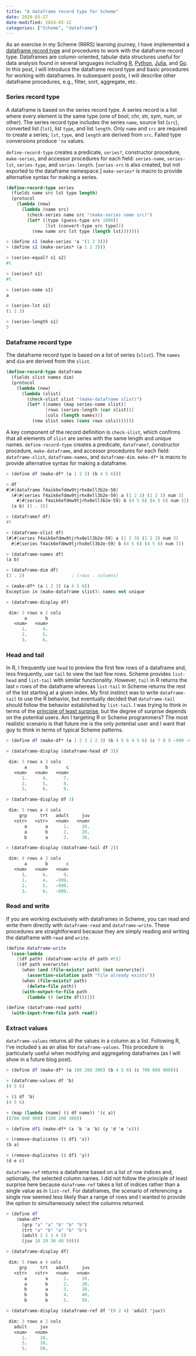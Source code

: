 ```yaml
---
title: "A dataframe record type for Scheme"
date: 2020-03-27
date-modified: 2024-03-12
categories: ["Scheme", "dataframe"]
---
```


As an exercise in my Scheme (R6RS) learning journey, I have implemented a [dataframe record type](https://github.com/hinkelman/dataframe/) and procedures to work with the dataframe record type. Dataframes are column-oriented, tabular data structures useful for data analysis found in several languages including [R](https://stat.ethz.ch/R-manual/R-devel/library/base/html/data.frame.html), [Python](https://pandas.pydata.org/docs/reference/api/pandas.DataFrame.html), [Julia](https://juliadata.github.io/DataFrames.jl/stable/), and [Go](https://github.com/rocketlaunchr/dataframe-go). In this post, I will introduce the dataframe record type and basic procedures for working with dataframes. In subsequent posts, I will describe other dataframe procedures, e.g., filter, sort, aggregate, etc.

### Series record type

A dataframe is based on the series record type. A series record is a list where every element is the same type (one of bool, chr, str, sym, num, or other). The series record type includes the series `name`, source list (`src`), converted list (`lst`), list `type`, and list `length`. Only `name` and `src` are required to create a series; `lst`, `type`, and `length` are derived from `src`. Failed type conversions produce `'na` values.

`define-record-type` creates a predicate, `series?`, constructor procedure, `make-series`, and accessor procedures for each field: `series-name`, `series-lst`, `series-type`, and `series-length`. [`series-src` is also created, but not exported to the dataframe namespace.] `make-series*` is macro to provide alternative syntax for making a series.

``` scheme
(define-record-type series
  (fields name src lst type length)
  (protocol
    (lambda (new)
      (lambda (name src)
        (check-series name src "(make-series name src)")
        (let* ([type (guess-type src 1000)]
               [lst (convert-type src type)])
          (new name src lst type (length lst)))))))

> (define s1 (make-series 'a '(1 2 3)))
> (define s2 (make-series* (a 1 2 3)))

> (series-equal? s1 s2)
#t

> (series? s1)
#t

> (series-name s1)
a

> (series-lst s1)
(1 2 3)

> (series-length s1)
3
```

### Dataframe record type

The dataframe record type is based on a list of series (`slist`). The `names` and `dim` are derived from the `slist`. 

``` scheme
(define-record-type dataframe
  (fields slist names dim)
  (protocol
    (lambda (new)
      (lambda (slist)
        (check-slist slist "(make-dataframe slist)")
        (let* ([names (map series-name slist)]
               [rows (series-length (car slist))]
               [cols (length names)])
          (new slist names (cons rows cols)))))))
```

A key component of the record definition is `check-slist`, which confirms that all elements of `slist` are series with the same length and unique names. `define-record-type` creates a predicate, `dataframe?`, constructor procedure, `make-dataframe`, and accessor procedures for each field: `dataframe-slist`, `dataframe-names`, and `dataframe-dim`. `make-df*` is macro to provide alternative syntax for making a dataframe.

``` scheme
> (define df (make-df* (a 1 2 3) (b 4 5 6)))

> df
#[#{dataframe f4aik6efdmw9tjrhx8ell3b2e-58} 
  (#[#{series f4aik6efdmw9tjrhx8ell3b2e-59} a (1 2 3) (1 2 3) num 3] 
    #[#{series f4aik6efdmw9tjrhx8ell3b2e-59} b (4 5 6) (4 5 6) num 3]) 
  (a b) (3 . 2)]

> (dataframe? df)
#t

> (dataframe-slist df)  
(#[#{series f4aik6efdmw9tjrhx8ell3b2e-59} a (1 2 3) (1 2 3) num 3]
  #[#{series f4aik6efdmw9tjrhx8ell3b2e-59} b (4 5 6) (4 5 6) num 3])

> (dataframe-names df)
(a b)

> (dataframe-dim df)
(3 . 2)                  ; (rows . columns)

> (make-df* (a 1 2 3) (a 4 5 6))
Exception in (make-dataframe slist): names not unique

> (dataframe-display df)

 dim: 3 rows x 2 cols
       a       b 
   <num>   <num> 
      1.      4. 
      2.      5. 
      3.      6. 
```

### Head and tail

In R, I frequently use `head` to preview the first few rows of a dataframe and, less frequently, use `tail` to view the last few rows. Scheme provides `list-head` and `list-tail` with similar functionality. However, `tail` in R returns the last `n` rows of the dataframe whereas `list-tail` in Scheme returns the rest of the list starting at a given index. My first instinct was to write `dataframe-tail` to use the R behavior, but eventually decided that `dataframe-tail` should follow the behavior established by `list-tail`. I was trying to think in terms of the [principle of least surprise](https://en.wikipedia.org/wiki/Principle_of_least_astonishment), but the degree of surprise depends on the potential users. Am I targeting R or Scheme programmers? The most realistic scenario is that future me is the only potential user and I want that guy to think in terms of typical Scheme patterns.

``` scheme
> (define df (make-df* (a 1 2 3 1 2 3) (b 4 5 6 4 5 6) (c 7 8 9 -999 -999 -999)))

> (dataframe-display (dataframe-head df 3))

 dim: 3 rows x 3 cols
       a       b       c 
   <num>   <num>   <num> 
      1.      4.      7. 
      2.      5.      8. 
      3.      6.      9. 

> (dataframe-display df 3)

 dim: 5 rows x 4 cols
     grp     trt   adult     juv 
   <str>   <str>   <num>   <num> 
       a       a      1.     10. 
       a       b      2.     20. 
       b       a      3.     30. 

> (dataframe-display (dataframe-tail df 2))

 dim: 4 rows x 3 cols
       a       b       c 
   <num>   <num>   <num> 
      3.      6.      9. 
      1.      4.   -999. 
      2.      5.   -999. 
      3.      6.   -999. 
```

### Read and write

If you are working exclusively with dataframes in Scheme, you can read and write them directly with `dataframe-read` and `dataframe-write`. These procedures are straightforward because they are simply reading and writing the dataframe with `read` and `write`. 

``` scheme
(define dataframe-write
  (case-lambda
    [(df path) (dataframe-write df path #t)]
    [(df path overwrite)
      (when (and (file-exists? path) (not overwrite))
        (assertion-violation path "file already exists"))
      (when (file-exists? path)
        (delete-file path))
      (with-output-to-file path
        (lambda () (write df)))]))

(define (dataframe-read path)
  (with-input-from-file path read))
```

### Extract values

`dataframe-values` returns all the values in a column as a list. Following R, I've included `$` as an alias for `dataframe-values`. This procedure is particularly useful when modifying and aggregating dataframes (as I will show in a future blog post).

``` scheme
> (define df (make-df* (a 100 200 300) (b 4 5 6) (c 700 800 900)))

> (dataframe-values df 'b)
(4 5 6)

> ($ df 'b)                 
(4 5 6)

> (map (lambda (name) ($ df name)) '(c a))
((700 800 900) (100 200 300))

> (define df1 (make-df* (x 'b 'a 'b) (y 'd 'e 'c)))

> (remove-duplicates ($ df1 'x))
(b a)

> (remove-duplicates ($ df1 'y))
(d e c)
```

`dataframe-ref` returns a dataframe based on a list of row indices and, optionally, the selected column names. I did not follow the principle of least surprise here because `dataframe-ref` takes a list of indices rather than a single value as in `list-ref`. For dataframes, the scenario of referencing a single row seemed less likely than a range of rows and I wanted to provide the option to simultaneously select the columns returned. 

``` scheme
> (define df 
    (make-df* 
      (grp "a" "a" "b" "b" "b")
      (trt "a" "b" "a" "b" "b")
      (adult 1 2 3 4 5)
      (juv 10 20 30 40 50)))

> (dataframe-display df)

 dim: 5 rows x 4 cols
     grp     trt   adult     juv 
   <str>   <str>   <num>   <num> 
       a       a      1.     10. 
       a       b      2.     20. 
       b       a      3.     30. 
       b       b      4.     40. 
       b       b      5.     50. 

> (dataframe-display (dataframe-ref df '(0 2 4) 'adult 'juv))

 dim: 3 rows x 2 cols
   adult     juv 
   <num>   <num> 
      1.     10. 
      3.     30. 
      5.     50. 
```

